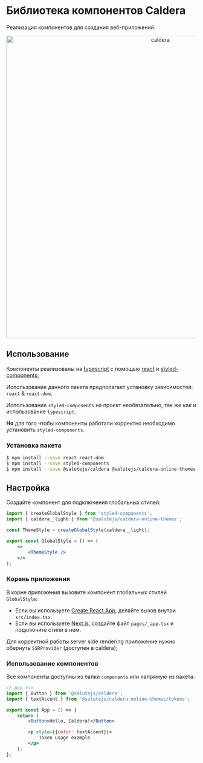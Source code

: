 
<Meta title="About" />

# Библиотека компонентов Caldera

Реализация компонентов для создания веб-приложений.

<p align="center">
  <img width="800" src="https://github.com/salute-developers/plasma/assets/1813468/8a672284-f470-4b9e-9234-877ae8daf7a4" alt="caldera" />
</p>

## Использование

Компоненты реализованы на [typescript](https://www.typescriptlang.org/) с помощью [react](https://reactjs.org/) и [styled-components](https://styled-components.com/);

Использование данного пакета предполагает установку зависимостей: `react` & `react-dom`;

Использование `styled-components` на проект необязательно, так же как и использование `typescript`.

**Но** для того чтобы компоненты работали корректно необходимо установить `styled-components`.

### Установка пакета

```bash
$ npm install --save react react-dom
$ npm install --save styled-components
$ npm install --save @salutejs/caldera @salutejs/caldera-online-themes
```

## Настройка
Создайте компонент для подключения глобальных стилей:

```jsx title="GlobalStyle.tsx"
import { createGlobalStyle } from 'styled-components';
import { caldera__light } from '@salutejs/caldera-online-themes';

const ThemeStyle = createGlobalStyle(caldera__light);

export const GlobalStyle = () => (
    <>
        <ThemeStyle />
    </>
);
```

### Корень приложения

В корне приложения вызовите компонент глобальных стилей `GlobalStyle`:

+ Если вы используете [Create React App](https://create-react-app.dev), делайте вызов внутри `src/index.tsx`.
+ Если вы используете [Next.js](https://nextjs.org/), создайте файл `pages/_app.tsx` и подключите стили в нем.

Для корректной работы server side rendering приложение нужно обернуть `SSRProvider` (доступен в caldera);

### Использование компонентов

Все компоненты доступны из папки `components` или напрямую из пакета:

```jsx
// App.tsx
import { Button } from '@salutejs/caldera';
import { textAccent } from '@salutejs/caldera-online-themes/tokens';

export const App = () => {
    return (
        <Button>Hello, Caldera!</Button>

        <p style={{color: textAccent}}>
            Token usage example
        </p>
    );
};
```
